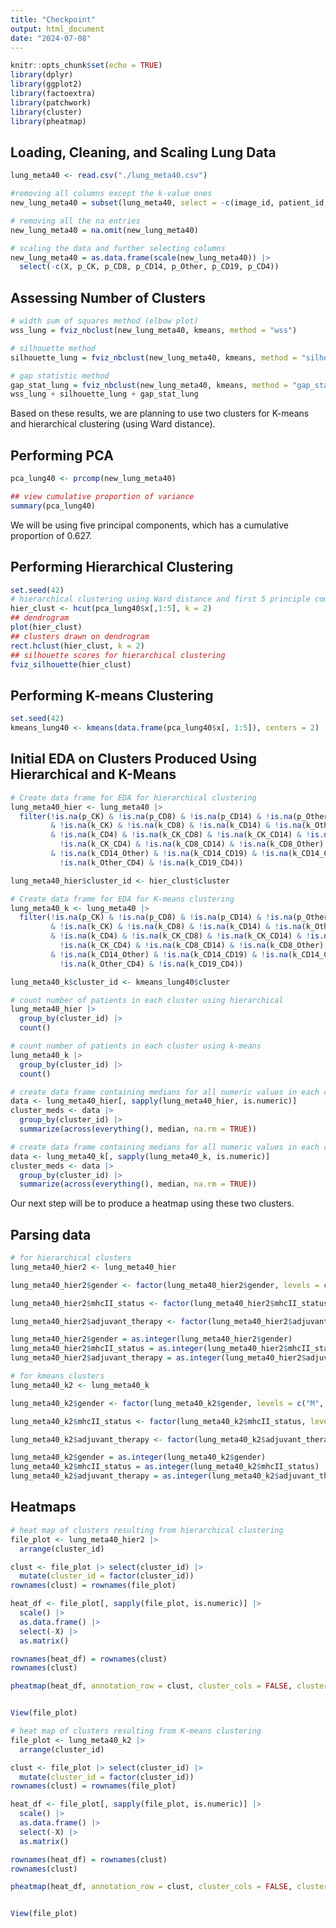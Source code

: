 ```yaml
---
title: "Checkpoint"
output: html_document
date: "2024-07-08"
---
```


```r
knitr::opts_chunk$set(echo = TRUE)
library(dplyr)
library(ggplot2)
library(factoextra)
library(patchwork)
library(cluster)
library(pheatmap)
```


## Loading, Cleaning, and Scaling Lung Data
```r
lung_meta40 <- read.csv("./lung_meta40.csv")

#removing all columns except the k-value ones 
new_lung_meta40 = subset(lung_meta40, select = -c(image_id, patient_id, gender, mhcII_status, age_at_diagnosis, stage_at_diagnosis, stage_numeric, pack_years, survival_days, survival_status, cause_of_death, adjuvant_therapy, time_to_recurrence_days, recurrence_or_lung_ca_death, totalCell))

# removing all the na entries 
new_lung_meta40 = na.omit(new_lung_meta40)

# scaling the data and further selecting columns 
new_lung_meta40 = as.data.frame(scale(new_lung_meta40)) |>
  select(-c(X, p_CK, p_CD8, p_CD14, p_Other, p_CD19, p_CD4)) 

```

## Assessing Number of Clusters
```r
# width sum of squares method (elbow plot)
wss_lung = fviz_nbclust(new_lung_meta40, kmeans, method = "wss")

# silhouette method
silhouette_lung = fviz_nbclust(new_lung_meta40, kmeans, method = "silhouette")

# gap statistic method 
gap_stat_lung = fviz_nbclust(new_lung_meta40, kmeans, method = "gap_stat")
wss_lung + silhouette_lung + gap_stat_lung

```

Based on these results, we are planning to use two clusters for K-means and hierarchical clustering (using Ward distance).

## Performing PCA
```r
pca_lung40 <- prcomp(new_lung_meta40)

## view cumulative proportion of variance
summary(pca_lung40)
```
We will be using five principal components, which has a cumulative proportion of 0.627. 

## Performing Hierarchical Clustering
```r
set.seed(42)
# hierarchical clustering using Ward distance and first 5 principle components
hier_clust <- hcut(pca_lung40$x[,1:5], k = 2)
## dendrogram
plot(hier_clust)
## clusters drawn on dendrogram
rect.hclust(hier_clust, k = 2)
## silhouette scores for hierarchical clustering
fviz_silhouette(hier_clust)
```

## Performing K-means Clustering
```r
set.seed(42)
kmeans_lung40 <- kmeans(data.frame(pca_lung40$x[, 1:5]), centers = 2)
```

## Initial EDA on Clusters Produced Using Hierarchical and K-Means
```r
# Create data frame for EDA for hierarchical clustering
lung_meta40_hier <- lung_meta40 |>
  filter(!is.na(p_CK) & !is.na(p_CD8) & !is.na(p_CD14) & !is.na(p_Other) & !is.na(p_CD19) & !is.na(p_CD4)
         & !is.na(k_CK) & !is.na(k_CD8) & !is.na(k_CD14) & !is.na(k_Other) & !is.na(k_Other) & !is.na(k_CD19)
         & !is.na(k_CD4) & !is.na(k_CK_CD8) & !is.na(k_CK_CD14) & !is.na(k_CK_Other) & !is.na(k_CK_CD19) & 
           !is.na(k_CK_CD4) & !is.na(k_CD8_CD14) & !is.na(k_CD8_Other) & !is.na(k_CD8_CD19) & !is.na(k_CD8_CD4)
         & !is.na(k_CD14_Other) & !is.na(k_CD14_CD19) & !is.na(k_CD14_CD4) & !is.na(k_Other_CD19) & 
           !is.na(k_Other_CD4) & !is.na(k_CD19_CD4))

lung_meta40_hier$cluster_id <- hier_clust$cluster

# Create data frame for EDA for K-means clustering
lung_meta40_k <- lung_meta40 |>
  filter(!is.na(p_CK) & !is.na(p_CD8) & !is.na(p_CD14) & !is.na(p_Other) & !is.na(p_CD19) & !is.na(p_CD4)
         & !is.na(k_CK) & !is.na(k_CD8) & !is.na(k_CD14) & !is.na(k_Other) & !is.na(k_Other) & !is.na(k_CD19)
         & !is.na(k_CD4) & !is.na(k_CK_CD8) & !is.na(k_CK_CD14) & !is.na(k_CK_Other) & !is.na(k_CK_CD19) & 
           !is.na(k_CK_CD4) & !is.na(k_CD8_CD14) & !is.na(k_CD8_Other) & !is.na(k_CD8_CD19) & !is.na(k_CD8_CD4)
         & !is.na(k_CD14_Other) & !is.na(k_CD14_CD19) & !is.na(k_CD14_CD4) & !is.na(k_Other_CD19) & 
           !is.na(k_Other_CD4) & !is.na(k_CD19_CD4))

lung_meta40_k$cluster_id <- kmeans_lung40$cluster

# count number of patients in each cluster using hierarchical
lung_meta40_hier |>
  group_by(cluster_id) |>
  count()

# count number of patients in each cluster using k-means
lung_meta40_k |>
  group_by(cluster_id) |>
  count()

# create data frame containing medians for all numeric values in each cluster produced using hierarchical clustering
data <- lung_meta40_hier[, sapply(lung_meta40_hier, is.numeric)]
cluster_meds <- data |>
  group_by(cluster_id) |>
  summarize(across(everything(), median, na.rm = TRUE))

# create data frame containing medians for all numeric values in each cluster produced using K-means clustering
data <- lung_meta40_k[, sapply(lung_meta40_k, is.numeric)]
cluster_meds <- data |>
  group_by(cluster_id) |>
  summarize(across(everything(), median, na.rm = TRUE))
```
Our next step will be to produce a heatmap using these two clusters.

## Parsing data 
```r
# for hierarchical clusters
lung_meta40_hier2 <- lung_meta40_hier

lung_meta40_hier2$gender <- factor(lung_meta40_hier2$gender, levels = c("M", "F"), labels = c("1","2"))

lung_meta40_hier2$mhcII_status <- factor(lung_meta40_hier2$mhcII_status, levels = c("low", "high"), labels = c("1","2"))

lung_meta40_hier2$adjuvant_therapy <- factor(lung_meta40_hier2$adjuvant_therapy, levels = c("No", "Yes"), labels = c("1","2"))

lung_meta40_hier2$gender = as.integer(lung_meta40_hier2$gender) 
lung_meta40_hier2$mhcII_status = as.integer(lung_meta40_hier2$mhcII_status)
lung_meta40_hier2$adjuvant_therapy = as.integer(lung_meta40_hier2$adjuvant_therapy) 

# for kmeans clusters
lung_meta40_k2 <- lung_meta40_k

lung_meta40_k2$gender <- factor(lung_meta40_k2$gender, levels = c("M", "F"), labels = c("1","2"))

lung_meta40_k2$mhcII_status <- factor(lung_meta40_k2$mhcII_status, levels = c("low", "high"), labels = c("1","2"))

lung_meta40_k2$adjuvant_therapy <- factor(lung_meta40_k2$adjuvant_therapy, levels = c("No", "Yes"), labels = c("1","2"))

lung_meta40_k2$gender = as.integer(lung_meta40_k2$gender) 
lung_meta40_k2$mhcII_status = as.integer(lung_meta40_k2$mhcII_status)
lung_meta40_k2$adjuvant_therapy = as.integer(lung_meta40_k2$adjuvant_therapy) 
```

## Heatmaps
```r
# heat map of clusters resulting from hierarchical clustering
file_plot <- lung_meta40_hier2 |>
  arrange(cluster_id)

clust <- file_plot |> select(cluster_id) |>
  mutate(cluster_id = factor(cluster_id))
rownames(clust) = rownames(file_plot)

heat_df <- file_plot[, sapply(file_plot, is.numeric)] |>
  scale() |>
  as.data.frame() |>
  select(-X) |>
  as.matrix()

rownames(heat_df) = rownames(clust)
rownames(clust)

pheatmap(heat_df, annotation_row = clust, cluster_cols = FALSE, cluster_rows = FALSE)


View(file_plot)

# heat map of clusters resulting from K-means clustering
file_plot <- lung_meta40_k2 |>
  arrange(cluster_id)

clust <- file_plot |> select(cluster_id) |>
  mutate(cluster_id = factor(cluster_id))
rownames(clust) = rownames(file_plot)

heat_df <- file_plot[, sapply(file_plot, is.numeric)] |>
  scale() |>
  as.data.frame() |>
  select(-X) |>
  as.matrix()

rownames(heat_df) = rownames(clust)
rownames(clust)

pheatmap(heat_df, annotation_row = clust, cluster_cols = FALSE, cluster_rows = FALSE)


View(file_plot)
```
